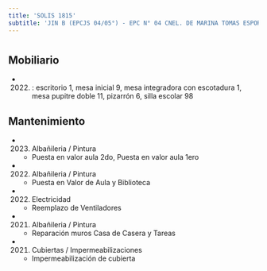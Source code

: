 ```yaml
---
title: 'SOLIS 1815'
subtitle: 'JIN B (EPCJS 04/05°) - EPC N° 04 CNEL. DE MARINA TOMAS ESPORA'
---
```


#


## Mobiliario

*  (2022) : escritorio 1, mesa inicial 9, mesa integradora con escotadura 1, mesa pupitre doble 11, pizarrón 6, silla escolar 98 





## Mantenimiento

*  (2023) Albañileria / Pintura 
    + Puesta en valor aula 2do, Puesta en valor aula 1ero

*  (2022) Albañileria / Pintura 
    + Puesta en Valor de Aula y Biblioteca

*  (2022) Electricidad 
    + Reemplazo de Ventiladores

*  (2021) Albañileria / Pintura 
    + Reparación muros Casa de Casera y Tareas

*  (2021) Cubiertas / Impermeabilizaciones 
    + Impermeabilización de cubierta




